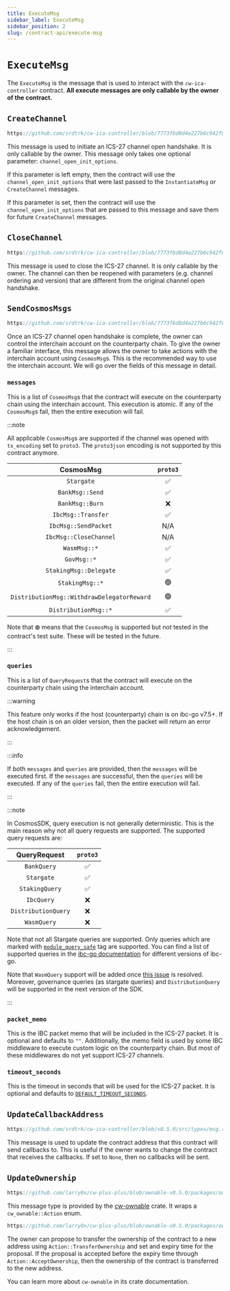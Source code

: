 ```yaml
---
title: ExecuteMsg
sidebar_label: ExecuteMsg
sidebar_position: 2
slug: /contract-api/execute-msg
---
```


# `ExecuteMsg`

The `ExecuteMsg` is the message that is used to interact with the `cw-ica-controller` contract.
**All execute messages are only callable by the owner of the contract.**

## `CreateChannel`

```rust reference
https://github.com/srdtrk/cw-ica-controller/blob/7773fbd8d4e227b6c942f0c88575f9800809b4bf/src/types/msg.rs#L29-L39
```

This message is used to initiate an ICS-27 channel open handshake. It is only callable by the owner.
This message only takes one optional parameter: `channel_open_init_options`.

If this parameter is left empty, then the contract will use the `channel_open_init_options` that were last
passed to the `InstantiateMsg` or `CreateChannel` messages.

If this parameter is set, then the contract will use the `channel_open_init_options` that are passed to this
message and save them for future `CreateChannel` messages.

## `CloseChannel`

```rust reference
https://github.com/srdtrk/cw-ica-controller/blob/7773fbd8d4e227b6c942f0c88575f9800809b4bf/src/types/msg.rs#L40-L41
```

This message is used to close the ICS-27 channel. It is only callable by the owner.
The channel can then be reopened with parameters (e.g. channel ordering and version) that are different from the
original channel open handshake.

## `SendCosmosMsgs`

```rust reference
https://github.com/srdtrk/cw-ica-controller/blob/7773fbd8d4e227b6c942f0c88575f9800809b4bf/src/types/msg.rs#L42-L64
```

Once an ICS-27 channel open handshake is complete, the owner can control the interchain account on the counterparty
chain. To give the owner a familiar interface, this message allows the owner to take actions with the interchain
account using `CosmosMsg`s. This is the recommended way to use the interchain account. We will go over the fields of
this message in detail.

### `messages`

This is a list of `CosmosMsg`s that the contract will execute on the counterparty chain using the interchain account.
This execution is atomic. If any of the `CosmosMsg`s fail, then the entire execution will fail.

:::note

All applicable `CosmosMsg`s are supported if the channel was opened with `tx_encoding` set to `proto3`.
The `proto3json` encoding is not supported by this contract anymore.

|                **CosmosMsg**               | `proto3` |
|:------------------------------------------:|:--------:|
|                 `Stargate`                 |     ✅    |
|               `BankMsg::Send`              |     ✅    |
|               `BankMsg::Burn`              |     ❌    |
|             `IbcMsg::Transfer`             |     ✅    |
|            `IbcMsg::SendPacket`            |    N/A   |
|           `IbcMsg::CloseChannel`           |    N/A   |
|                `WasmMsg::*`                |     ✅    |
|                 `GovMsg::*`                |     ✅    |
|           `StakingMsg::Delegate`           |     ✅    |
|               `StakingMsg::*`              |     🟢    |
| `DistributionMsg::WithdrawDelegatorReward` |     🟢    |
|            `DistributionMsg::*`            |     ✅    |

Note that `🟢` means that the `CosmosMsg` is supported but not tested in the contract's test suite.
These will be tested in the future.

:::

### `queries`

This is a list of `QueryRequest`s that the contract will execute on the counterparty chain using the interchain account.

:::warning

This feature only works if the host (counterparty) chain is on ibc-go v7.5+. If the host chain is on an older version, then the packet will return an error acknowledgement.

:::

:::info

If both `messages` and `queries` are provided, then the `messages` will be executed first. If the `messages` are successful, then the `queries` will be executed. If any of the `queries` fail, then the entire execution will fail.

:::

:::note

In CosmosSDK, query execution is not generally deterministic. This is the main reason why not all query requests are supported. The supported query requests are:

|   **QueryRequest**  | `proto3` |
|:-------------------:|:--------:|
|     `BankQuery`     |     ✅    |
|      `Stargate`     |     ✅    |
|    `StakingQuery`   |     ✅    |
|      `IbcQuery`     |     ❌    |
| `DistributionQuery` |     ❌    |
|     `WasmQuery`     |     ❌    |

Note that not all Stargate queries are supported. Only queries which are marked with [`module_query_safe`](https://github.com/cosmos/cosmos-sdk/blob/27a231ae4816fd8c3ee39a1cc02eccf977fb1b79/proto/cosmos/query/v1/query.proto#L36) tag are supported. You can find a list of supported queries in the [ibc-go documentation](https://ibc.cosmos.network/main/apps/interchain-accounts/messages/#queries) for different versions of ibc-go.

Note that `WasmQuery` support will be added once [this issue](https://github.com/CosmWasm/wasmd/issues/1903) is resolved. Moreover, governance queries (as stargate queries) and `DistributionQuery` will be supported in the next version of the SDK.

:::

### `packet_memo`

This is the IBC packet memo that will be included in the ICS-27 packet. It is optional and defaults to `""`.
Additionally, the memo field is used by some IBC middleware to execute custom logic on the counterparty chain.
But most of these middlewares do not yet support ICS-27 channels.

### `timeout_seconds`

This is the timeout in seconds that will be used for the ICS-27 packet. It is optional and defaults to [`DEFAULT_TIMEOUT_SECONDS`](https://github.com/srdtrk/cw-ica-controller/blob/v0.5.0/src/ibc/types/packet.rs#L15-L16).

## `UpdateCallbackAddress`

```rust reference
https://github.com/srdtrk/cw-ica-controller/blob/v0.5.0/src/types/msg.rs#L92-L97
```

This message is used to update the contract address that this contract will send callbacks to.
This is useful if the owner wants to change the contract that receives the callbacks.
If set to `None`, then no callbacks will be sent.

## `UpdateOwnership`

```rust reference
https://github.com/larry0x/cw-plus-plus/blob/ownable-v0.5.0/packages/ownable/derive/src/lib.rs#L86-L90
```

This message type is provided by the [cw-ownable](https://crates.io/crates/cw-ownable) crate. It wraps a
`cw_ownable::Action` enum.

```rust reference
https://github.com/larry0x/cw-plus-plus/blob/ownable-v0.5.0/packages/ownable/src/lib.rs#L31-L57
```

The owner can propose to transfer the ownership of the contract to a new address using `Action::TransferOwnership` and
set and expiry time for the proposal. If the proposal is accepted before the expiry time through
`Action::AcceptOwnership`, then the ownership of the contract is transferred to the new address.

You can learn more about `cw-ownable` in its crate documentation.
